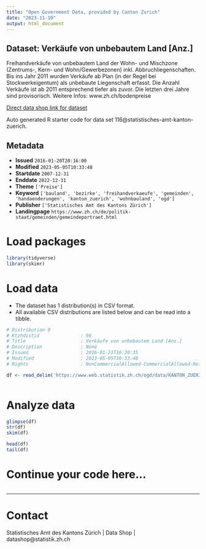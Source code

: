 ```yaml
---
title: "Open Government Data, provided by Canton Zurich"
date: "2023-11-10"
output: html_document
---
```


## Dataset: Verkäufe von unbebautem Land [Anz.]

Freihandverkäufe von unbebautem Land der Wohn- und Mischzone (Zentrums-, Kern- und Wohn/Gewerbezonen) inkl. Abbruchliegenschaften. Bis ins Jahr 2011 wurden Verkäufe ab Plan (in der Regel bei Stockwerkeigentum) als unbebaute Liegenschaft erfasst. Die Anzahl Verkäufe ist ab 2011 entsprechend tiefer als zuvor. Die letzten drei Jahre sind provisorisch.
Weitere Infos: www.zh.ch/bodenpreise

[Direct data shop link for dataset](https://www.zh.ch/de/politik-staat/statistik-daten/datenkatalog.html#/datasets/116@statistisches-amt-kanton-zuerich)

Auto generated R starter code for data set 116@statistisches-amt-kanton-zuerich.

## Metadata

- **Issued** `2016-01-20T20:16:00`
- **Modified** `2023-05-05T10:33:48`
- **Startdate** `2007-12-31`
- **Enddate** `2022-12-31`
- **Theme** `['Preise']`
- **Keyword** `['bauland', 'bezirke', 'freihandverkaeufe', 'gemeinden', 'handaenderungen', 'kanton_zuerich', 'wohnbauland', 'ogd']`
- **Publisher** `['Statistisches Amt des Kantons Zürich']`
- **Landingpage** `https://www.zh.ch/de/politik-staat/gemeinden/gemeindeportraet.html`


# Load packages

```r

library(tidyverse)
library(skimr)

```

# Load data

-   The dataset has 1 distribution(s) in CSV format.
-   All available CSV distributions are listed below and can be read into a tibble.

```r

# Distribution 0
# Ktzhdistid               : 96
# Title                    : Verkäufe von unbebautem Land [Anz.]
# Description              : None
# Issued                   : 2016-01-21T16:30:35
# Modified                 : 2023-05-05T10:33:48
# Rights                   : NonCommercialAllowed-CommercialAllowed-ReferenceRequired

df <- read_delim('https://www.web.statistik.zh.ch/ogd/data/KANTON_ZUERICH_402.csv')



```

# Analyze data

```r

glimpse(df)
str(df)
skim(df)

head(df)
tail(df)

```

# Continue your code here...

```r

```

------------------------------------------------------------------------

# Contact

Statistisches Amt des Kantons Zürich | Data Shop | datashop@statistik.zh.ch
